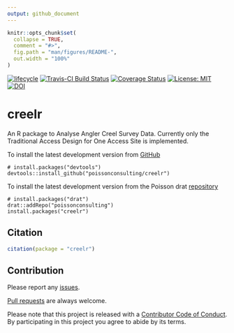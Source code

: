 ```yaml
---
output: github_document
---
```


<!-- README.md is generated from README.Rmd. Please edit that file -->

```r
knitr::opts_chunk$set(
  collapse = TRUE,
  comment = "#>",
  fig.path = "man/figures/README-",
  out.width = "100%"
)
```

[![lifecycle](https://img.shields.io/badge/lifecycle-experimental-orange.svg)](https://www.tidyverse.org/lifecycle/#experimental)
[![Travis-CI Build Status](https://travis-ci.org/poissonconsulting/creelr.png?branch=master)](https://travis-ci.org/poissonconsulting/creel)
[![Coverage Status](https://img.shields.io/codecov/c/github/poissonconsulting/creelr/master.svg)](https://codecov.io/github/poissonconsulting/creelr?branch=master)
[![License: MIT](https://img.shields.io/badge/License-MIT-yellow.svg)](https://opensource.org/licenses/MIT)
[![DOI](https://zenodo.org/badge/10250/poissonconsulting/creelr.svg)](https://zenodo.org/badge/latestdoi/10250/poissonconsulting/creelr)

# creelr
 
An R package to Analyse Angler Creel Survey Data. 
Currently only the Traditional Access Design for One Access Site is implemented.

To install the latest development version from [GitHub](https://github.com/poissonconsulting/creelr)
```
# install.packages("devtools")
devtools::install_github("poissonconsulting/creelr")
```

To install the latest development version from the Poisson drat [repository](https://github.com/poissonconsulting/drat)
```
# install.packages("drat")
drat::addRepo("poissonconsulting")
install.packages("creelr")
```

## Citation

```r
citation(package = "creelr")
```

## Contribution

Please report any [issues](https://github.com/poissonconsulting/creelr/issues).

[Pull requests](https://github.com/poissonconsulting/creelr/pulls) are always welcome.

Please note that this project is released with a [Contributor Code of Conduct](CONDUCT.md). 
By participating in this project you agree to abide by its terms.
